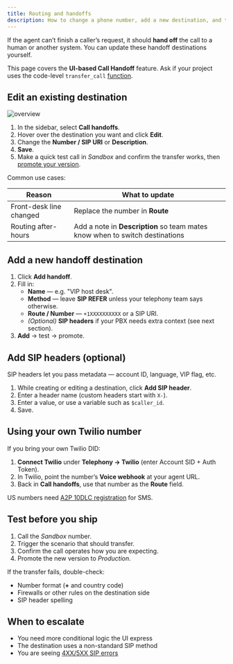 ```yaml
---
title: Routing and handoffs
description: How to change a phone number, add a new destination, and test call handoffs in a live agent.
---
```


If the agent can’t finish a caller’s request, it should **hand off** the call to a human or another system. You can update these handoff destinations yourself.

<Note>This page covers the **UI-based Call Handoff** feature. Ask if your project uses the code-level `transfer_call` [function](/function/introduction).</Note>

## Edit an existing destination

![overview](/images/maintain-handoff.png)

1. In the sidebar, select **Call handoffs**.
2. Hover over the destination you want and click **Edit**.
3. Change the **Number / SIP URI** or **Description**.
4. **Save**.
5. Make a quick test call in *Sandbox* and confirm the transfer works, then [promote your version](/environments-and-versions/introduction).

Common use cases:

| Reason | What to update |
| ------- | -------------- |
| Front-desk line changed | Replace the number in **Route** |
| Routing after-hours | Add a note in **Description** so team mates know when to switch destinations |

## Add a new handoff destination

1. Click **Add handoff**.
2. Fill in:
   - **Name** — e.g. "VIP host desk".
   - **Method** — leave **SIP REFER** unless your telephony team says otherwise.
   - **Route / Number** — `+1XXXXXXXXXX` or a SIP URI.
   - *(Optional)* **SIP headers** if your PBX needs extra context (see next section).
3. **Add** → test → promote.

## Add SIP headers (optional)

SIP headers let you pass metadata — account ID, language, VIP flag, etc.

1. While creating or editing a destination, click **Add SIP header**.
2. Enter a header name (custom headers start with `X-`).
3. Enter a value, or use a variable such as `$caller_id`.
4. Save.

## Using your own Twilio number

If you bring your own Twilio DID:

1. **Connect Twilio** under **Telephony → Twilio** (enter Account SID + Auth Token).
2. In Twilio, point the number’s **Voice webhook** at your agent URL.
3. Back in **Call handoffs**, use that number as the **Route** field.

<Warning>US numbers need [A2P 10DLC registration](https://www.twilio.com/docs/messaging/compliance/a2p-10dlc) for SMS.</Warning>

## Test before you ship

1. Call the *Sandbox* number.
2. Trigger the scenario that should transfer.
3. Confirm the call operates how you are expecting.
4. Promote the new version to *Production*.

If the transfer fails, double-check:

- Number format (**+** and country code)
- Firewalls or other rules on the destination side
- SIP header spelling

## When to escalate


- You need more conditional logic the UI express
- The destination uses a non-standard SIP method
- You are seeing [4XX/5XX SIP errors](https://datatracker.ietf.org/doc/html/rfc3261#section-13.2.2.3)
